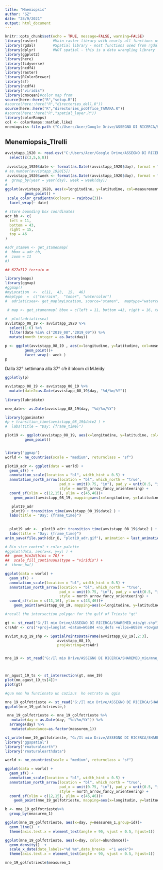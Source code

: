 ```yaml
---
title: "Mnemiopsis"
author: "SZ"
date: "28/9/2021"
output: html_document
---
```

```r
knitr::opts_chunk$set(echo = TRUE, message=FALSE, warning=FALSE)
library(raster)       #Main raster library with nearly all functions used in this analysis
library(rgdal)        #Spatial library - most functions used from rgdal are for vectors (shapefiles)
library(dplyr)        #NOT spatial - this is a data wrangling library
library(ggplot2)
library(here)
library(tidyverse)
library(ncdf4)
library(raster)
library(RColorBrewer)
library(sf)
library(ncdf4)
library("viridis") 
library(cmocean)#color map from 
source(here::here("R","setup.R"))
#source(here::here("R","directories_dell.R"))
source(here::here("R","directories_pcOffice_TAMARA.R"))
#source(here::here("R","spatial_layer.R"))
library(colorRamps)
col <- colorRamps::matlab.like2
mnemiopsis<-file.path ("C:/Users/Acer/Google Drive/ASSEGNO DI RICERCA/SHAREMED_mio/wp4_atlas/mnemiopsis")

```

## Menemiopsis_TIrelli
```r
avvistapp_1920 <- read.csv("C:/Users/Acer/Google Drive/ASSEGNO DI RICERCA/SHAREMED_mio/wp4_atlas/mnemiopsis/avvistapp_1920.csv") %>% 
  select(c(3,5,6,8))
  
 avvistapp_1920$date <- format(as.Date((avvistapp_1920$day), format = "%d/%m/%Y"), format = "%Y_%m")
# as.number(avvistapp_1920[5])
 avvistapp_1920$week <- format(as.Date((avvistapp_1920$day), format = "%d/%m/%Y"), format = "%W")
#  group_by(year = year(day), week = week(day)) 
#
ggplot(avvistapp_1920, aes(x=longitudine, y=latitudine, col=measurementValue))+
         geom_point() +
 scale_color_gradientn(colours = rainbow(3))+
  facet_wrap(~ date)
```

```r
# store bounding box coordinates
adr_bb <- c(
  left = 11,
  bottom = 43,
  right = 15,
  top = 46
)

#adr_stamen <- get_stamenmap(
#  bbox = adr_bb,
#  zoom = 11
#)

## 627x712 terrain m

```

```r
library(maps)
library(ggmap)
#ggmap()
#myLocation  <-  c(11,  43,  15,  46) 
#maptype  =  c("terrain",  "toner", "watercolor") 
#  adriaticsea<- get_map(myLocation, source="stamen",  maptype="watercolor",crop=FALSE, #zoom=10)

 # map <- get_stamenmap( bbox = c(left = 11, bottom =43, right = 16, top = 46), zoom = 4, maptype = "watercolor")
  
#  plot(adriaticsea)
avvistapp_08_19 <- avvistapp_1920 %>% 
  select(1:6) %>% 
  filter(date %in% c("2019_08","2019_09")) %>% 
  mutate(month_integer = as.Date(day))  

p <- ggplot(avvistapp_08_19 , aes(x=longitudine, y=latitudine, col=measurementValue))+
         geom_point()+
         facet_wrap(~ week )
p
```

Dalla 32° settimana alla 37° c'è il bloom di M.leidy

```r
ggplotly(p)

```
```r
avvistapp_08_19 <- avvistapp_08_19 %>% 
  mutate(date2=as.Date(avvistapp_08_19$day, "%d/%m/%Y"))
  
library(lubridate)

new_date<- as.Date(avvistapp_08_19$day, "%d/%m/%Y")

library(gganimate)
#p + transition_time(avvistapp_08_19$date2 ) +
#  labs(title = "Day: {frame_time}")

```

```r
plot19 <- ggplot(avvistapp_08_19, aes(x=longitudine, y=latitudine, col=measurementValue))+
         geom_point()


library("ggmap")
world <- ne_countries(scale = "medium", returnclass = "sf")

plot19_adr <- ggplot(data = world) +
  geom_sf() +
  annotation_scale(location = "bl", width_hint = 0.5) +
  annotation_north_arrow(location = "bl", which_north = "true", 
                         pad_x = unit(0.75, "in"), pad_y = unit(0.5, "in"),
                         style = north_arrow_fancy_orienteering) +
  coord_sf(xlim = c(12,15), ylim = c(45,46))+
    geom_point(avvistapp_08_19, mapping=aes(x=longitudine, y=latitudine, col=measurementValue))

   plot19_adr
   plot19 + transition_time(avvistapp_08_19$date2 ) +
  labs(title = "Day: {frame_time}")
   
   
  plot19_adr <-  plot19_adr+ transition_time(avvistapp_08_19$date2 ) +
  labs(title = "Day: {frame_time}")
anim_save(file.path(dir_B, "plot19_adr.gif"), animation = last_animation())
```

```r
# Bin size control + color palette
#ggplot(data, aes(x=x, y=y) ) +
##  geom_bin2d(bins = 70) +
##  scale_fill_continuous(type = "viridis") +
#  theme_bw()
```

```r
ggplot(data = world) +
  geom_sf() +
  annotation_scale(location = "bl", width_hint = 0.5) +
  annotation_north_arrow(location = "bl", which_north = "true", 
                         pad_x = unit(0.75, "in"), pad_y = unit(0.5, "in"),
                         style = north_arrow_fancy_orienteering) +
  coord_sf(xlim = c(11,16), ylim = c(43,46))+
    geom_point(avvistapp_08_19, mapping=aes(x=longitudine, y=latitudine, col=measurementValue))

```

```r
#recall the intersection polygon for the gulf of Trieste "gt"

gt <- st_read("G:/Il mio Drive/ASSEGNO DI RICERCA/SHAREMED_mio/gt.shp")
crsAdr <- crs("+proj=longlat +datum=WGS84 +no_defs +ellps=WGS84 +towgs84=0,0,0")

avvist_aug_19_shp <- SpatialPointsDataFrame(avvistapp_08_19[,2:3],
                        avvistapp_08_19, 
                        proj4string=crsAdr)


mne_19 <- st_read("G:/Il mio Drive/ASSEGNO DI RICERCA/SHAREMED_mio/mne_19.shp")#I've saved the cdv in qgis



mn_agust_19_ts <- st_intersection(gt, mne_19)
plot(mn_agust_19_ts[4])+
plot(gt)

#qua non ha funzionato un cazizus  ho estrato su qgis
```


```r
mne_19_golfotrieste <- st_read("G:/Il mio Drive/ASSEGNO DI RICERCA/SHAREMED_mio/mne_19_golfotrieste.shp")#I've saved the csv
ggplot(mne_19_golfotrieste,)

 mne_19_golfotrieste <- mne_19_golfotrieste %>% 
   mutate(day = as.Date(day, "%d/%m/%Y")) %>%
  arrange(day) %>% 
   mutate(abundance=as.factor(measurem_1))

st_write(mne_19_golfotrieste, "G:/Il mio Drive/ASSEGNO DI RICERCA/SHAREMED_mio/mne_19_golfotrieste.csv",coords = TRUE)
library("ggspatial")
library("rnaturalearth")
library("rnaturalearthdata")

world <- ne_countries(scale = "medium", returnclass = "sf")

ggplot(data = world) +
  geom_sf() +
  annotation_scale(location = "bl", width_hint = 0.5) +
  annotation_north_arrow(location = "bl", which_north = "true", 
                         pad_x = unit(0.75, "in"), pad_y = unit(0.5, "in"),
                         style = north_arrow_fancy_orienteering) +
  coord_sf(xlim = c(12,15), ylim = c(45,46))+
    geom_point(mne_19_golfotrieste, mapping=aes(x=longitudin, y=latitudine, col=measurem_1))
```

```r
b <- mne_19_golfotrieste%>% 
  group_by(measurem_1)
```


```r
ggplot(mne_19_golfotrieste, aes(x=day, y=measurem_1,group=id))+
  geom_line()  + 
  theme(axis.text.x = element_text(angle = 90, vjust = 0.5, hjust=1))
```


```r


ggplot(mne_19_golfotrieste, aes(x=day, color=abundance))+
  geom_density()  +   
  scale_x_date(date_labels="%d %m",date_breaks  ="1 week")+
  theme(axis.text.x = element_text(angle = 90, vjust = 0.5, hjust=1))

mne_19_golfotrieste$measurem_1
```
